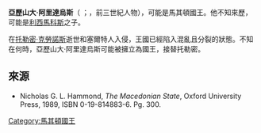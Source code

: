 
'''亞歷山大·阿里達烏斯'''（{{lang-el|Ἀλέξανδρος Ἀρριδαῖος}} ；{{bd|？||？||Alexander 06 of Macedon}}，前三世紀人物），可能是馬其頓國王。他不知來歷，可能是[[利西馬科斯|利西馬科斯]]之子。

在[[托勒密·克勞諾斯|托勒密·克勞諾斯]]逝世和塞爾特人入侵，王國已經陷入混亂且分裂的狀態。不知在何時，亞歷山大·阿里達烏斯可能被擁立為國王，接替托勒密。

==來源==
* Nicholas G. L. Hammond, ''The Macedonian State'', Oxford University Press, 1989, ISBN 0-19-814883-6. Pg. 300.

{{s-start}}
{{s-hou|阿加托克利斯王朝||?||?|}}
{{s-bef|before=[[托勒密_(利西馬科斯之子)|托勒密]]}}
{{s-ttl|title=[[馬其頓國王列表|馬其頓國王]]|years=前279年?? - 前277年}}
{{s-aft|after=[[安提柯二世|安提柯二世]]}}
{{end}}

{{DEFAULTSORT:Alexander 06 of Macedon}}
[[Category:馬其頓國王|Category:馬其頓國王]]
{{马其顿国王}}